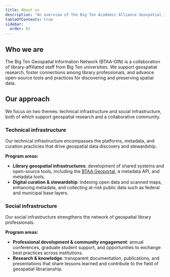 ```yaml
---
title: About us
description: "An overview of the Big Ten Academic Alliance Geospatial Information Network"
tableOfContents: true
sidebar:
  order: 01
---
```



## Who we are

The Big Ten Geospatial Information Network (BTAA-GIN) is a collaboration of library-affiliated staff from Big Ten universities. We support geospatial research, foster connections among library professionals, and advance open-source tools and practices for discovering and preserving spatial data.

## Our approach

We focus on two themes: technical infrastructure and social infrastructure, both of which support geospatial research and a collaborative community.

### Technical infrastructure

Our technical infrastructure encompasses the platforms, metadata, and curation practicies that drive geospatial data discovery and stewardship.

**Program areas:**
- **Library geospatial infrastructures**: development of shared systems and open-source tools, including the [BTAA Geoportal](https://geo.btaa.org), a metadata API, and metadata tools.  
- **Digital curation & stewardship**: indexing open data and scanned maps, enhancing metadata, and collecting at-risk public data such as federal and municipal base layers.

### Social infrastructure

Our social infrastructure strengthens the network of geospatial library professionals.  

**Program areas:**
- **Professional development & community engagement**: annual conferences, graduate student support, and opportunities to exchange best practices across institutions.  
- **Research & knowledge**: transparent documentation, publications, and presentations that share lessons learned and contribute to the field of geospatial librarianship.
